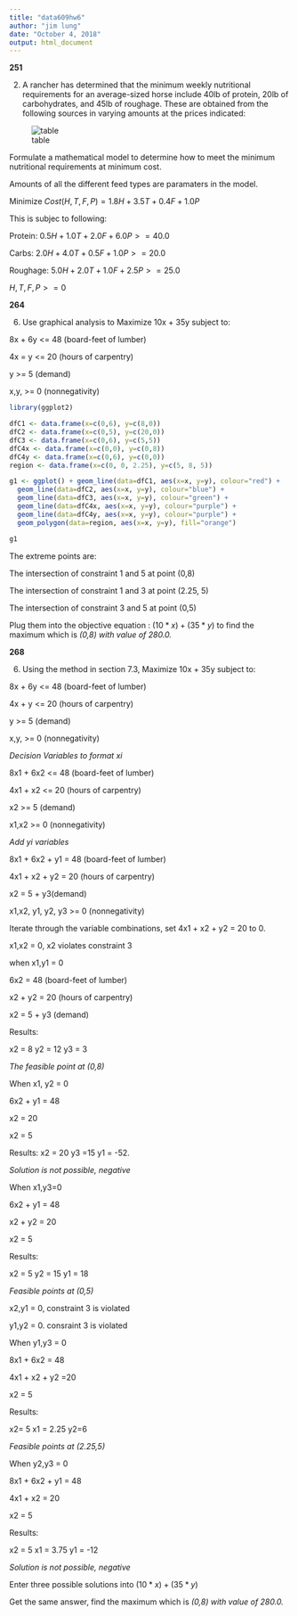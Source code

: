 ```yaml
---
title: "data609hw6"
author: "jim lung"
date: "October 4, 2018"
output: html_document
---
```


__251__

2) A rancher has determined that the minimum weekly nutritional requirements for an average-sized horse include 40lb of protein, 20lb of carbohydrates, and 45lb of roughage. These are obtained from the following sources in varying amounts at the prices indicated:

![table](https://raw.githubusercontent.com/fung1091/data609/master/251.png)

Formulate a mathematical model to determine how to meet the minimum nutritional requirements at minimum cost.


Amounts of all the different feed types are paramaters in the model.

Minimize $Cost(H, T, F, P) = 1.8H + 3.5T + 0.4F + 1.0P$

This is subjec to following:

Protein: $0.5H + 1.0T + 2.0F + 6.0P >= 40.0$

Carbs: $2.0H + 4.0T + 0.5F + 1.0P >= 20.0$

Roughage: $5.0H + 2.0T + 1.0F + 2.5P >= 25.0$

$H,T,F,P >=0$



__264__

6) Use graphical analysis to Maximize 10x + 35y subject to:

8x + 6y <= 48 (board-feet of lumber)

4x = y <= 20 (hours of carpentry)

y >= 5 (demand)

x,y, >= 0 (nonnegativity)

```r
library(ggplot2)

dfC1 <- data.frame(x=c(0,6), y=c(8,0))
dfC2 <- data.frame(x=c(0,5), y=c(20,0))
dfC3 <- data.frame(x=c(0,6), y=c(5,5))
dfC4x <- data.frame(x=c(0,0), y=c(0,8))
dfC4y <- data.frame(x=c(0,6), y=c(0,0))
region <- data.frame(x=c(0, 0, 2.25), y=c(5, 8, 5))

g1 <- ggplot() + geom_line(data=dfC1, aes(x=x, y=y), colour="red") + 
  geom_line(data=dfC2, aes(x=x, y=y), colour="blue") + 
  geom_line(data=dfC3, aes(x=x, y=y), colour="green") + 
  geom_line(data=dfC4x, aes(x=x, y=y), colour="purple") + 
  geom_line(data=dfC4y, aes(x=x, y=y), colour="purple") + 
  geom_polygon(data=region, aes(x=x, y=y), fill="orange") 

g1

```

The extreme points are: 

The intersection of constraint 1 and 5 at point (0,8)

The intersection of constraint 1 and 3 at point (2.25, 5)

The intersection of constraint 3 and 5 at point (0,5)

Plug them into the objective equation : $(10 * x) + (35 * y)$ to find the maximum which is *(0,8) with value of 280.0.*

__268__

6) Using the method in section 7.3, Maximize 10x + 35y subject to:

8x + 6y <= 48 (board-feet of lumber)

4x + y <= 20 (hours of carpentry)

y >= 5 (demand)

x,y, >= 0 (nonnegativity)


*Decision Variables to format xi*

8x1 + 6x2 <= 48 (board-feet of lumber)

4x1 + x2 <= 20 (hours of carpentry)

x2 >= 5 (demand)

x1,x2 >= 0 (nonnegativity)

*Add yi variables*

8x1 + 6x2 + y1 = 48 (board-feet of lumber)

4x1 + x2 + y2 = 20 (hours of carpentry)

x2 = 5 + y3(demand)

x1,x2, y1, y2, y3 >= 0 (nonnegativity)

Iterate through the variable combinations, set 4x1 + x2 + y2 = 20 to 0.

x1,x2 = 0, x2 violates constraint 3

when x1,y1 = 0

6x2 = 48 (board-feet of lumber)

x2 + y2 = 20 (hours of carpentry)

x2 = 5 + y3 (demand)

Results:

x2 = 8
y2 = 12
y3 = 3

*The feasible point at (0,8)*

When x1, y2 = 0

6x2 + y1 = 48

x2 = 20

x2 = 5

Results:
x2 = 20
y3 =15
y1 = -52.

*Solution is not possible, negative*

When x1,y3=0

6x2 + y1 = 48

x2 + y2 = 20

x2 = 5

Results:

x2 = 5
y2 = 15
y1 = 18

*Feasible points at (0,5)*

x2,y1 = 0, constraint 3 is violated

y1,y2 = 0. consraint 3 is violated

When y1,y3 = 0

8x1 + 6x2 = 48

4x1 + x2 + y2 =20

x2 = 5

Results:

x2= 5
x1 = 2.25
y2=6

*Feasible points at (2.25,5)*

When y2,y3 = 0

8x1 + 6x2 + y1 = 48

4x1 + x2 = 20

x2 = 5 

Results:

x2 = 5
x1 = 3.75
y1 = -12

*Solution is not possible, negative*


Enter three possible solutions into $(10 * x) + (35 * y)$

Get the same answer, find the maximum which is *(0,8) with value of 280.0.*
